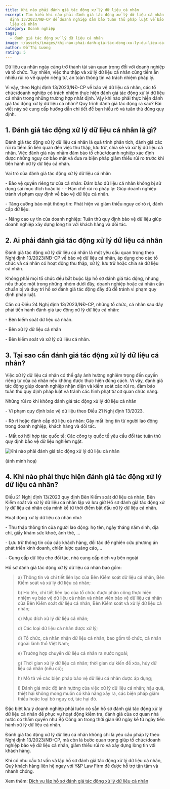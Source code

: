 ```yaml
---
title: Khi nào phải đánh giá tác động xử lý dữ liệu cá nhân
excerpt: Tìm hiểu khi nào phải đánh giá tác động xử lý dữ liệu cá nhân theo Nghị
  định 13/2023/NĐ-CP để doanh nghiệp đảm bảo tuân thủ pháp luật về bảo vệ dữ
  liệu cá nhân
category: Doanh nghiệp
tags:
  - đánh giá tác động xử lý dữ liệu cá nhân
image: ~/assets/images/khi-nao-phai-danh-gia-tac-dong-xu-ly-du-lieu-ca-nhan.jpg
author: Đỗ Thị Lương
rating: 5
---
```

Dữ liệu cá nhân ngày càng trở thành tài sản quan trọng đối với doanh nghiệp và tổ chức. Tuy nhiên, việc thu thập và xử lý dữ liệu cá nhân cũng tiềm ẩn nhiều rủi ro về quyền riêng tư, an toàn thông tin và trách nhiệm pháp lý.

Vì vậy, theo Nghị định 13/2023/NĐ-CP về bảo vệ dữ liệu cá nhân, các tổ chức/doanh nghiệp có trách nhiệm thực hiện đánh giá tác động xử lý dữ liệu cá nhân trong những trường hợp nhất định. Vậy khi nào phải thực hiện đánh giá tác động xử lý dữ liệu cá nhân? Quy trình đánh giá tác động ra sao? Bài viết này sẽ cung cấp hướng dẫn chi tiết để bạn hiểu rõ và tuân thủ đúng quy định.

## 1. Đánh giá tác động xử lý dữ liệu cá nhân là gì?

Đánh giá tác động xử lý dữ liệu cá nhân là quá trình phân tích, đánh giá các rủi ro tiềm ẩn liên quan đến việc thu thập, lưu trữ, chia sẻ và xử lý dữ liệu cá nhân. Việc đánh giá này nhằm đảm bảo tổ chức/doanh nghiệp xác định được những nguy cơ bảo mật và đưa ra biện pháp giảm thiểu rủi ro trước khi tiến hành xử lý dữ liệu cá nhân.

Vai trò của đánh giá tác động xử lý dữ liệu cá nhân

\- Bảo vệ quyền riêng tư của cá nhân: Đảm bảo dữ liệu cá nhân không bị sử dụng sai mục đích hoặc bị - - Hạn chế rủi ro pháp lý: Giúp doanh nghiệp tránh vi phạm quy định về bảo vệ dữ liệu cá nhân.

\- Tăng cường bảo mật thông tin: Phát hiện và giảm thiểu nguy cơ rò rỉ, đánh cắp dữ liệu.

\- Nâng cao uy tín của doanh nghiệp: Tuân thủ quy định bảo vệ dữ liệu giúp doanh nghiệp xây dựng lòng tin với khách hàng và đối tác.

## 2. Ai phải đánh giá tác động xử lý dữ liệu cá nhân

Đánh giá tác động xử lý dữ liệu cá nhân là một yêu cầu quan trọng theo Nghị định 13/2023/NĐ-CP về bảo vệ dữ liệu cá nhân, áp dụng cho các tổ chức và cá nhân có hoạt động thu thập, xử lý, lưu trữ hoặc chia sẻ dữ liệu cá nhân.

Không phải mọi tổ chức đều bắt buộc lập hồ sơ đánh giá tác động, nhưng nếu thuộc một trong những nhóm dưới đây, doanh nghiệp hoặc cá nhân cần chuẩn bị và duy trì hồ sơ đánh giá tác động đầy đủ để tránh vi phạm quy định pháp luật.

Căn cứ Điều 24 Nghị định 13/2023/NĐ-CP, những tổ chức, cá nhân sau đây phải tiến hành đánh giá tác động xử lý dữ liệu cá nhân:

\- Bên kiểm soát dữ liệu cá nhân.

\- Bên xử lý dữ liệu cá nhân

\- Bên kiểm soát và xử lý dữ liệu cá nhân.

## 3. Tại sao cần đánh giá tác động xử lý dữ liệu cá nhân?

Việc xử lý dữ liệu cá nhân có thể gây ảnh hưởng nghiêm trọng đến quyền riêng tư của cá nhân nếu không được thực hiện đúng cách. Vì vậy, đánh giá tác động giúp doanh nghiệp nhận diện và kiểm soát các rủi ro, đảm bảo tuân thủ quy định pháp luật và tránh các hình phạt từ cơ quan chức năng.

Những rủi ro khi không đánh giá tác động xử lý dữ liệu cá nhân

\- Vi phạm quy định bảo vệ dữ liệu theo Điều 21 Nghị định 13/2023.

\- Rò rỉ hoặc đánh cắp dữ liệu cá nhân: Gây mất lòng tin từ người lao động trong doanh nghiệp, khách hàng và đối tác.

\- Mất cơ hội hợp tác quốc tế: Các công ty quốc tế yêu cầu đối tác tuân thủ quy định bảo vệ dữ liệu nghiêm ngặt.

![Khi nào phải đánh giá tác động xử lý dữ liệu cá nhân](~/assets/images/khi-nao-phai-danh-gia-tac-dong-xu-ly-du-lieu-ca-nhan.png "Khi nào phải đánh giá tác động xử lý dữ liệu cá nhân")

(ảnh minh hoạ)

## 4. Khi nào phải thực hiện đánh giá tác động xử lý dữ liệu cá nhân?

Điều 21 Nghị định 13/2023 quy định Bên Kiểm soát dữ liệu cá nhân, Bên Kiểm soát và xử lý dữ liệu cá nhân lập và lưu giữ Hồ sơ đánh giá tác động xử lý dữ liệu cá nhân của mình kể từ thời điểm bắt đầu xử lý dữ liệu cá nhân.

Hoạt động xử lý dữ liệu cá nhân như:

\- Thu thập thông tin của người lao động: họ tên, ngày tháng năm sinh, địa chỉ, giấy khám sức khoẻ, ảnh thẻ, ...

\- Lưu trữ thông tin của các khách hàng, đối tác để nghiên cứu phương án phát triển kinh doanh, chiến lược quảng cáo,...

\- Cung cấp dữ liệu cho đối tác, nhà cung cấp dịch vụ bên ngoài

Hồ sơ đánh giá tác động xử lý dữ liệu cá nhân bao gồm:

> a) Thông tin và chi tiết liên lạc của Bên Kiểm soát dữ liệu cá nhân, Bên Kiểm soát và xử lý dữ liệu cá nhân;
>
> b) Họ tên, chi tiết liên lạc của tổ chức được phân công thực hiện nhiệm vụ bảo vệ dữ liệu cá nhân và nhân viên bảo vệ dữ liệu cá nhân của Bên Kiểm soát dữ liệu cá nhân, Bên Kiểm soát và xử lý dữ liệu cá nhân;
>
> c) Mục đích xử lý dữ liệu cá nhân;
>
> d) Các loại dữ liệu cá nhân được xử lý;
>
> đ) Tổ chức, cá nhân nhận dữ liệu cá nhân, bao gồm tổ chức, cá nhân ngoài lãnh thổ Việt Nam;
>
> e) Trường hợp chuyển dữ liệu cá nhân ra nước ngoài;
>
> g) Thời gian xử lý dữ liệu cá nhân; thời gian dự kiến để xóa, hủy dữ liệu cá nhân (nếu có);
>
> h) Mô tả về các biện pháp bảo vệ dữ liệu cá nhân được áp dụng;
>
> i) Đánh giá mức độ ảnh hưởng của việc xử lý dữ liệu cá nhân; hậu quả, thiệt hại không mong muốn có khả năng xảy ra, các biện pháp giảm thiểu hoặc loại bỏ nguy cơ, tác hại đó.

Đặc biệt lưu ý doanh nghiệp phải luôn có sẵn hồ sơ đánh giá tác động xử lý dữ liệu cá nhân để phục vụ hoạt động kiểm tra, đánh giá của cơ quan nhà nước có thẩm quyền như Bộ Công an trong thời gian 60 ngày kể từ ngày tiến hành xử lý dữ liệu cá nhân.

Đánh giá tác động xử lý dữ liệu cá nhân không chỉ là yêu cầu pháp lý theo Nghị định 13/2023/NĐ-CP, mà còn là bước quan trọng giúp tổ chức/doanh nghiệp bảo vệ dữ liệu cá nhân, giảm thiểu rủi ro và xây dựng lòng tin với khách hàng.

Khi có nhu cầu tư vấn và lập hồ sơ đánh giá tác động xử lý dữ liệu cá nhân, Quý khách hàng liên hệ ngay với Y&P Law Firm để được hỗ trợ tận tâm và nhanh chóng.

Xem thêm: [Dịch vụ lập hồ sơ đánh giá tác động xử lý dữ liệu cá nhân](https://yplawfirm.vn/phap-ly/dich-vu-lap-ho-so-danh-gia-tac-dong-xu-ly-du-lieu-ca-nhan)

[](https://yplawfirm.vn/phap-ly/dich-vu-lap-ho-so-danh-gia-tac-dong-xu-ly-du-lieu-ca-nhan)
